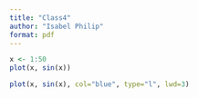 ```yaml
---
title: "Class4"
author: "Isabel Philip"
format: pdf
---
```


```r
x <- 1:50
plot(x, sin(x))
```

```r
plot(x, sin(x), col="blue", type="l", lwd=3)
```

